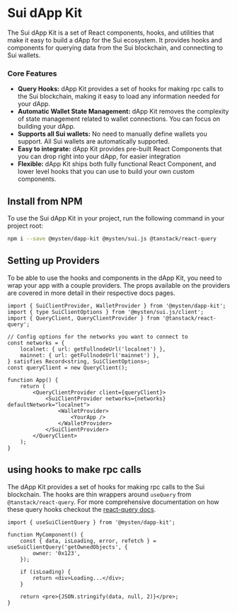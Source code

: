 # Sui dApp Kit

The Sui dApp Kit is a set of React components, hooks, and utilities that make it easy to build a
dApp for the Sui ecosystem. It provides hooks and components for querying data from the Sui
blockchain, and connecting to Sui wallets.

### Core Features

- **Query Hooks:** dApp Kit provides a set of hooks for making rpc calls to the Sui blockchain,
  making it easy to load any information needed for your dApp.
- **Automatic Wallet State Management:** dApp Kit removes the complexity of state management related
  to wallet connections. You can focus on building your dApp.
- **Supports all Sui wallets:** No need to manually define wallets you support. All Sui wallets are
  automatically supported.
- **Easy to integrate:** dApp Kit provides pre-built React Components that you can drop right into
  your dApp, for easier integration
- **Flexible:** dApp Kit ships both fully functional React Component, and lower level hooks that you
  can use to build your own custom components.

## Install from NPM

To use the Sui dApp Kit in your project, run the following command in your project root:

```sh npm2yarn
npm i --save @mysten/dapp-kit @mysten/sui.js @tanstack/react-query
```

## Setting up Providers

To be able to use the hooks and components in the dApp Kit, you need to wrap your app with a couple
providers. The props available on the providers are covered in more detail in their respective docs
pages.

```tsx
import { SuiClientProvider, WalletProvider } from '@mysten/dapp-kit';
import { type SuiClientOptions } from '@mysten/sui.js/client';
import { QueryClient, QueryClientProvider } from '@tanstack/react-query';

// Config options for the networks you want to connect to
const networks = {
	localnet: { url: getFullnodeUrl('localnet') },
	mainnet: { url: getFullnodeUrl('mainnet') },
} satisfies Record<string, SuiClientOptions>;
const queryClient = new QueryClient();

function App() {
	return (
		<QueryClientProvider client={queryClient}>
			<SuiClientProvider networks={networks} defaultNetwork="localnet">
				<WalletProvider>
					<YourApp />
				</WalletProvider>
			</SuiClientProvider>
		</QueryClient>
	);
}
```

## using hooks to make rpc calls

The dApp Kit provides a set of hooks for making rpc calls to the Sui blockchain. The hooks are thin
wrappers around `useQuery` from `@tanstack/react-query`. For more comprehensive documentation on how
these query hooks checkout the
[react-query docs](https://tanstack.com/query/latest/docs/react/overview).

```tsx
import { useSuiClientQuery } from '@mysten/dapp-kit';

function MyComponent() {
	const { data, isLoading, error, refetch } = useSuiClientQuery('getOwnedObjects', {
		owner: '0x123',
	});

	if (isLoading) {
		return <div>Loading...</div>;
	}

	return <pre>{JSON.stringify(data, null, 2)}</pre>;
}
```
